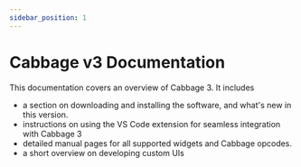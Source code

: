 ```yaml
---
sidebar_position: 1
---
```


# Cabbage v3 Documentation

This documentation covers an overview of Cabbage 3. It includes 

* a section on downloading and installing the software, and what's new in this version.
* instructions on using the VS Code extension for seamless integration with Cabbage 3
* detailed manual pages for all supported widgets and Cabbage opcodes. 
* a short overview on developing custom UIs